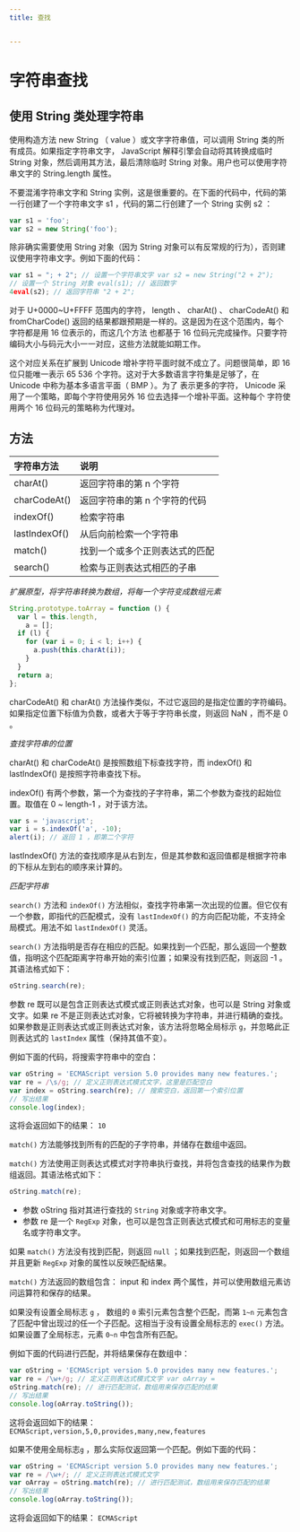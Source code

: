 ```yaml
---
title: 查找


---
```


# 字符串查找

## 使用 String 类处理字符串

使用构造方法 new String （ value ）或文字字符串值，可以调用 String 类的所有成员。如果指定字符串文字， JavaScript 解释引擎会自动将其转换成临时 String
对象，然后调用其方法，最后清除临时 String 对象。用户也可以使用字符串文字的 String.length 属性。

不要混淆字符串文字和 String 实例，这是很重要的。在下面的代码中，代码的第一行创建了一个字符串文字 s1 ，代码的第二行创建了一个 String 实例 s2 ：

```js
var s1 = 'foo';
var s2 = new String('foo');
```

除非确实需要使用 String 对象（因为 String 对象可以有反常规的行为），否则建议使用字符串文字。例如下面的代码：

```js
var s1 = "; + 2"; // 设置一个字符串文字 var s2 = new String("2 + 2");
// 设置一个 String 对象 eval(s1); // 返回数字
4eval(s2); // 返回字符串 "2 + 2";
```

对于 U+0000~U+FFFF 范围内的字符， length 、 charAt() 、 charCodeAt() 和 fromCharCode() 返回的结果都跟预期是一样的。这是因为在这个范围内，每个字符都是用 16
位表示的，而这几个方法 也都基于 16 位码元完成操作。只要字符编码大小与码元大小一一对应，这些方法就能如期工作。

这个对应关系在扩展到 Unicode 增补字符平面时就不成立了。问题很简单，即 16 位只能唯一表示 65 536 个字符。这对于大多数语言字符集是足够了，在 Unicode 中称为基本多语言平面（ BMP ）。为了
表示更多的字符， Unicode 采用了一个策略，即每个字符使用另外 16 位去选择一个增补平面。这种每个 字符使用两个 16 位码元的策略称为代理对。

## 方法

| 字符串方法    | 说明                           |
| :------------ | :----------------------------- |
| charAt()      | 返回字符串的第 n 个字符        |
| charCodeAt()  | 返回字符串的第 n 个字符的代码  |
| indexOf()     | 检索字符串                     |
| lastIndexOf() | 从后向前检索一个字符串         |
| match()       | 找到一个或多个正则表达式的匹配 |
| search()      | 检索与正则表达式相匹的子串     |

_扩展原型，将字符串转换为数组，将每一个字符变成数组元素_

```js
String.prototype.toArray = function () {
  var l = this.length,
    a = [];
  if (l) {
    for (var i = 0; i < l; i++) {
      a.push(this.charAt(i));
    }
  }
  return a;
};
```

charCodeAt() 和 charAt() 方法操作类似，不过它返回的是指定位置的字符编码。如果指定位置下标值为负数，或者大于等于字符串长度，则返回 NaN ，而不是 0 。

_查找字符串的位置_

charAt() 和 charCodeAt() 是按照数组下标查找字符，而 indexOf() 和 lastIndexOf() 是按照字符串查找下标。

indexOf() 有两个参数，第一个为查找的子字符串，第二个参数为查找的起始位置。取值在 0 ~ length-1 ，对于该方法。

```js
var s = 'javascript';
var i = s.indexOf('a', -10);
alert(i); // 返回 1 ，即第二个字符
```

lastIndexOf() 方法的查找顺序是从右到左，但是其参数和返回值都是根据字符串的下标从左到右的顺序来计算的。

_匹配字符串_

`search()` 方法和 `indexOf()` 方法相似，查找字符串第一次出现的位置。但它仅有一个参数，即指代的匹配模式，没有 `lastIndexOf()` 的方向匹配功能，不支持全局模式。用法不如 `lastIndexOf()` 灵活。

`search()` 方法指明是否存在相应的匹配。如果找到一个匹配，那么返回一个整数值，指明这个匹配距离字符串开始的索引位置；如果没有找到匹配，则返回 -1 。其语法格式如下：

```js
oString.search(re);
```

参数 re 既可以是包含正则表达式模式或正则表达式对象，也可以是 String 对象或文字。如果 re 不是正则表达式对象，它将被转换为字符串，并进行精确的查找。如果参数是正则表达式或正则表达式对象，该方法将忽略全局标示 `g`，并忽略此正则表达式的 `lastIndex` 属性（保持其值不变）。

例如下面的代码，将搜索字符串中的空白：

```js
var oString = 'ECMAScript version 5.0 provides many new features.';
var re = /\s/g; // 定义正则表达式模式文字，这里是匹配空白
var index = oString.search(re); // 搜索空白，返回第一个索引位置
// 写出结果
console.log(index);
```

这将会返回如下的结果： `10`

`match()` 方法能够找到所有的匹配的子字符串，并储存在数组中返回。

`match()` 方法使用正则表达式模式对字符串执行查找，并将包含查找的结果作为数组返回。其语法格式如下：

```js
oString.match(re);
```

- 参数 oString 指对其进行查找的 `String` 对象或字符串文字。
- 参数 re 是一个 `RegExp` 对象，也可以是包含正则表达式模式和可用标志的变量名或字符串文字。

如果 `match()` 方法没有找到匹配，则返回 `null` ；如果找到匹配，则返回一个数组并且更新 `RegExp` 对象的属性以反映匹配结果。

`match()` 方法返回的数组包含： input 和 index 两个属性，并可以使用数组元素访问运算符和保存的结果。

如果没有设置全局标志 `g` ， 数组的 `0` 索引元素包含整个匹配，而第 `1~n` 元素包含了匹配中曾出现过的任一个子匹配。这相当于没有设置全局标志的 `exec()` 方法。如果设置了全局标志，元素 `0~n` 中包含所有匹配。

例如下面的代码进行匹配，并将结果保存在数组中：

```js
var oString = 'ECMAScript version 5.0 provides many new features.';
var re = /\w+/g; // 定义正则表达式模式文字 var oArray =
oString.match(re); // 进行匹配测试，数组用来保存匹配的结果
// 写出结果
console.log(oArray.toString());
```

这将会返回如下的结果：
`ECMAScript,version,5,0,provides,many,new,features`

如果不使用全局标志`g` ，那么实际仅返回第一个匹配。例如下面的代码：

```js
var oString = 'ECMAScript version 5.0 provides many new features.';
var re = /\w+/; // 定义正则表达式模式文字
var oArray = oString.match(re); // 进行匹配测试，数组用来保存匹配的结果
// 写出结果
console.log(oArray.toString());
```

这将会返回如下的结果： `ECMAScript`

            